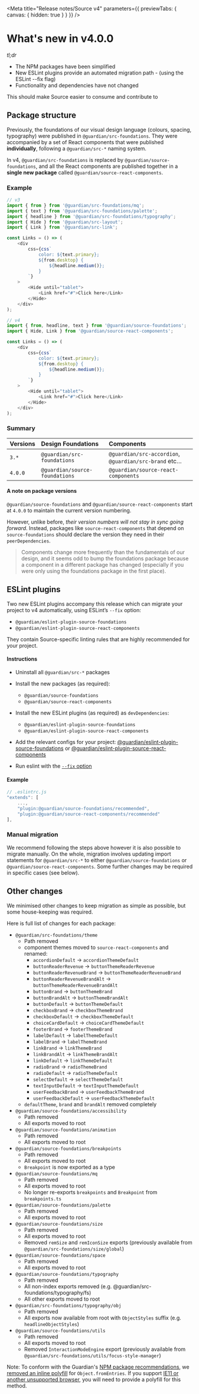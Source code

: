 
<Meta
	title="Release notes/Source v4"
	parameters={{ previewTabs: { canvas: { hidden: true } } }}
/>

# What's new in v4.0.0

_tl;dr_

-   The NPM packages have been simplified
-   New ESLint plugins provide an automated migration path - (using the ESLint --fix flag)
-   Functionality and dependencies have not changed

This should make Source easier to consume and contribute to

## Package structure

Previously, the foundations of our visual design language (colours, spacing, typography) were published in `@guardian/src-foundations`. They were accompanied by a set of React components that were published **individually**, following a `@guardian/src-*` naming system.

In v4, `@guardian/src-foundations` is replaced by `@guardian/source-foundations`, and all the React components are published together in a **single new package** called `@guardian/source-react-components`.

### Example

```ts
// v3
import { from } from '@guardian/src-foundations/mq';
import { text } from '@guardian/src-foundations/palette';
import { headline } from '@guardian/src-foundations/typography';
import { Hide } from '@guardian/src-layout';
import { Link } from '@guardian/src-link';

const Links = () => (
	<div
		css={css`
			color: ${text.primary};
			${from.desktop} {
				${headline.medium()};
			}
		`}
	>
		<Hide until="tablet">
			<Link href="#">Click here</Link>
		</Hide>
	</div>
);
```

```ts
// v4
import { from, headline, text } from '@guardian/source-foundations';
import { Hide, Link } from '@guardian/source-react-components';

const Links = () => (
	<div
		css={css`
			color: ${text.primary};
			${from.desktop} {
				${headline.medium()};
			}
		`}
	>
		<Hide until="tablet">
			<Link href="#">Click here</Link>
		</Hide>
	</div>
);
```

### Summary

| Versions | Design Foundations             | Components                                            |
| :------- | :----------------------------- | :---------------------------------------------------- |
| `3.*`    | `@guardian/src-foundations`    | `@guardian/src-accordion`, `@guardian/src-brand` etc… |
| `4.0.0`  | `@guardian/source-foundations` | `@guardian/source-react-components`                   |

#### A note on package versions

`@guardian/source-foundations` and `@guardian/source-react-components` start at `4.0.0` to maintain the current version numbering.

However, unlike before, _their version numbers will not stay in sync going forward_. Instead, packages like `source-react-components` that depend on `source-foundations` should declare the version they need in their `peerDependencies`.

> Components change more frequently than the fundamentals of our design, and it seems odd to bump the foundations package because a component in a different package has changed (especially if you were only using the foundations package in the first place).

## ESLint plugins

Two new ESLint plugins accompany this release which can migrate your project to v4 automatically, using ESLint’s `--fix` option:

-   `@guardian/eslint-plugin-source-foundations`
-   `@guardian/eslint-plugin-source-react-components`

They contain Source-specific linting rules that are highly recommended for your project.

#### Instructions

-   Uninstall all `@guardian/src-*` packages
-   Install the new packages (as required):
    -   `@guardian/source-foundations`
    -   `@guardian/source-react-components`
-   Install the new ESLint plugins (as required) as `devDependencies`:

    -   `@guardian/eslint-plugin-source-foundations`
    -   `@guardian/eslint-plugin-source-react-components`

-   Add the relevant configs for your project: [@guardian/eslint-plugin-source-foundations](https://github.com/guardian/source/tree/main/packages/%40guardian/eslint-plugin-source-foundations#usage) or [@guardian/eslint-plugin-source-react-components](https://github.com/guardian/source/tree/main/packages/%40guardian/eslint-plugin-source-react-components#usage)
-   Run eslint with the [`--fix` option](https://eslint.org/docs/user-guide/command-line-interface#fixing-problems)

#### Example

```js
// .eslintrc.js
"extends": [
	...,
	"plugin:@guardian/source-foundations/recommended",
	"plugin:@guardian/source-react-components/recommended"
],
```

### Manual migration

We recommend following the steps above however it is also possible to migrate manually. On the whole, migration involves updating import statements for `@guardian/src-*` to either `@guardian/source-foundations` or `@guardian/source-react-components`. Some further changes may be required in specific cases (see below).

## Other changes

We minimised other changes to keep migration as simple as possible, but some house-keeping was required.

Here is full list of changes for each package:

-   `@guardian/src-foundations/theme`
    -   Path removed
    -   component themes moved to `source-react-components` and renamed:
        -   `accordionDefault` → `accordionThemeDefault`
        -   `buttonReaderRevenue` → `buttonThemeReaderRevenue`
        -   `buttonReaderRevenueBrand` → `buttonThemeReaderRevenueBrand`
        -   `buttonReaderRevenueBrandAlt` → `buttonThemeReaderRevenueBrandAlt`
        -   `buttonBrand` → `buttonThemeBrand`
        -   `buttonBrandAlt` → `buttonThemeBrandAlt`
        -   `buttonDefault` → `buttonThemeDefault`
        -   `checkboxBrand` → `checkboxThemeBrand`
        -   `checkboxDefault` → `checkboxThemeDefault`
        -   `choiceCardDefault` → `choiceCardThemeDefault`
        -   `footerBrand` → `footerThemeBrand`
        -   `labelDefault` → `labelThemeDefault`
        -   `labelBrand` → `labelThemeBrand`
        -   `linkBrand` → `linkThemeBrand`
        -   `linkBrandAlt` → `linkThemeBrandAlt`
        -   `linkDefault` → `linkThemeDefault`
        -   `radioBrand` → `radioThemeBrand`
        -   `radioDefault` → `radioThemeDefault`
        -   `selectDefault` → `selectThemeDefault`
        -   `textInputDefault` → `textInputThemeDefault`
        -   `userFeedbackBrand` → `userFeedbackThemeBrand`
        -   `userFeedbackDefault` → `userFeedbackThemeDefault`
    -   `defaultTheme`, `brand` and `brandAlt` removed completely
-   `@guardian/source-foundations/accessibility`
    -   Path removed
    -   All exports moved to root
-   `@guardian/source-foundations/animation`
    -   Path removed
    -   All exports moved to root
-   `@guardian/source-foundations/breakpoints`
    -   Path removed
    -   All exports moved to root
    -   `Breakpoint` is now exported as a type
-   `@guardian/source-foundations/mq`
    -   Path removed
    -   All exports moved to root
    -   No longer re-exports `breakpoints` and `Breakpoint` from `breakpoints.ts`
-   `@guardian/source-foundations/palette`
    -   Path removed
    -   All exports moved to root
-   `@guardian/source-foundations/size`
    -   Path removed
    -   All exports moved to root
    -   Removed `remSize` and `remIconSize` exports (previously available from `@guardian/src-foundations/size/global`)
-   `@guardian/source-foundations/space`
    -   Path removed
    -   All exports moved to root
-   `@guardian/source-foundations/typography`
    -   Path removed
    -   All non-index exports removed (e.g. @guardian/src-foundations/typography/fs)
    -   All other exports moved to root
-   `@guardian/src-foundations/typography/obj`
    -   Path removed
    -   All exports now available from root with `ObjectStyles` suffix (e.g. `headlineObjectStyles`)
-   `@guardian/source-foundations/utils`
    -   Path removed
    -   All exports moved to root
    -   Removed `InteractionModeEngine` export (previously available from `@guardian/src-foundations/utils/focus-style-manager`)

Note: To conform with the Guardian's [NPM package recommendations](https://github.com/guardian/recommendations/blob/main/npm-packages.md#using-guardian-npm-packages), we [removed an inline polyfill](https://github.com/guardian/source/pull/982/files#diff-1d4bbfb57a73b4844eea8bf903faf617deb06f41c4d06c05e835eb82d2ebaa68L30-L49) for `Object.fromEntries`. If you support [IE11 or another unsupported browser](https://caniuse.com/mdn-javascript_builtins_object_fromentries), you will need to provide a polyfill for this method.
